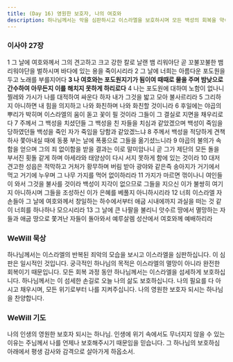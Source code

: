 ```yaml
---
title: (Day 16) 영원한 보호자, 나의 여호와
description: 하나님께서는 악을 심판하시고 이스라엘을 보호하시며 모든 백성의 회복을 약속하십니다.
---
```


### 이사야 27장
1 그 날에 여호와께서 그의 견고하고 크고 강한 칼로 날랜 뱀 리워야단 곧 꼬불꼬불한 뱀 리워야단을 벌하시며 바다에 있는 용을 죽이시리라 2 그 날에 너희는 아름다운 포도원을 두고 노래를 부를지어다 **3 나 여호와는 포도원지기가 됨이여 때때로 물을 주며 밤낮으로 간수하여 아무든지 이를 해치지 못하게 하리로다** 4 나는 포도원에 대하여 노함이 없나니 찔레와 가시가 나를 대적하여 싸운다 하자 내가 그것을 밟고 모아 불사르리라 5 그리하지 아니하면 내 힘을 의지하고 나와 화친하며 나와 화친할 것이니라 6 후일에는 야곱의 뿌리가 박히며 이스라엘의 움이 돋고 꽃이 필 것이라 그들이 그 결실로 지면을 채우리로다 7 주께서 그 백성을 치셨던들 그 백성을 친 자들을 치심과 같았겠으며 백성이 죽임을 당하였던들 백성을 죽인 자가 죽임을 당함과 같았겠느냐 8 주께서 백성을 적당하게 견책하사 쫓아내실 때에 동풍 부는 날에 폭풍으로 그들을 옮기셨느니라 9 야곱의 불의가 속함을 얻으며 그의 죄 없이함을 받을 결과는 이로 말미암나니 곧 그가 제단의 모든 돌을 부서진 횟돌 같게 하며 아세라와 태양상이 다시 서지 못하게 함에 있는 것이라 10 대저 견고한 성읍은 적막하고 거처가 황무하며 버림 받아 광야와 같은즉 송아지가 거기에서 먹고 거기에 누우며 그 나무 가지를 먹어 없이하리라 11 가지가 마르면 꺾이나니 여인들이 와서 그것을 불사를 것이라 백성이 지각이 없으므로 그들을 지으신 이가 불쌍히 여기지 아니하시며 그들을 조성하신 이가 은혜를 베풀지 아니하시리라 12 너희 이스라엘 자손들아 그 날에 여호와께서 창일하는 하수에서부터 애굽 시내에까지 과실을 떠는 것 같이 너희를 하나하나 모으시리라 13 그 날에 큰 나팔을 불리니 앗수르 땅에서 멸망하는 자들과 애굽 땅으로 쫓겨난 자들이 돌아와서 예루살렘 성산에서 여호와께 예배하리라

### WeWill 묵상
하나님께서는 이스라엘의 반복된 죄악의 모습을 보시고 이스라엘을 심판하십니다. 이 심판은 일시적인 것입니다. 궁극적인 하나님의 목적은 이스라엘의 멸망이 아니라 완전한 회복이기 때문입니다. 모든 회복 과정 동안 하나님께서는 이스라엘을 섬세하게 보호하십니다. 하나님께서는 이 섬세한 손길로 오늘 나의 삶도 보호하십니다. 나의 필요를 다 아시고 채우시며, 모든 위기로부터 나를 지켜주십니다. 나의 영원한 보호자 되시는 하나님을 찬양합니다.

### WeWill 기도
나의 인생의 영원한 보호자 되시는 하나님. 인생에 위기 속에서도 무너지지 않을 수 있는 이유는 주님께서 나를 언제나 보호해주시기 때문임을 믿습니다. 그 하나님의 보호하심 아래에서 평생 감사와 감격으로 살아가게 하옵소서.
